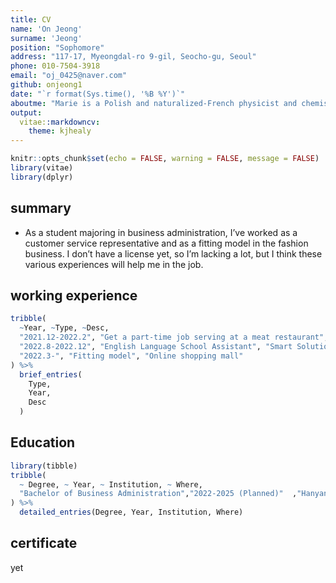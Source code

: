 ---
title: CV
name: 'On Jeong'
surname: 'Jeong'
position: "Sophomore"
address: "117-17, Myeongdal-ro 9-gil, Seocho-gu, Seoul"
phone: 010-7504-3918
email: "oj_0425@naver.com"
github: onjeong1
date: "`r format(Sys.time(), '%B %Y')`"
aboutme: "Marie is a Polish and naturalized-French physicist and chemist who conducts pioneering research on radioactivity."
output:
  vitae::markdowncv:
    theme: kjhealy
---

```{r setup, include=FALSE}
knitr::opts_chunk$set(echo = FALSE, warning = FALSE, message = FALSE)
library(vitae)
library(dplyr)
```

## summary
 * As a student majoring in business administration, I've worked as a customer service representative and as a fitting model in the fashion business. I don't have a license yet, so I'm lacking a lot, but I think these various experiences will help me in the job.
 
## working experience

```{r}
tribble(
  ~Year, ~Type, ~Desc,
  "2021.12-2022.2", "Get a part-time job serving at a meat restaurant", "Don Restaurant in Gwangju, Jeollanam-do,",
  "2022.8-2022.12", "English Language School Assistant", "Smart Solution English Moon Hyun Solution Class in Seoul",
  "2022.3-", "Fitting model", "Online shopping mall"
) %>%
  brief_entries(
    Type,
    Year,
    Desc
  )
```

## Education

```{r}
library(tibble)
tribble(
  ~ Degree, ~ Year, ~ Institution, ~ Where,
  "Bachelor of Business Administration","2022-2025 (Planned)"  ,"Hanyang University","Seoul, South Korea"
) %>%
  detailed_entries(Degree, Year, Institution, Where)
```

## certificate

yet

